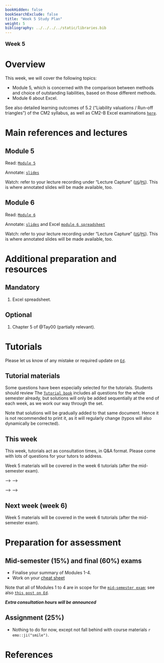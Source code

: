 ```yaml
---
bookHidden: false
bookSearchExclude: false
title: "Week 5 Study Plan"
weight: 5
bibliography: ../../../../static/libraries.bib
---
```



<p style="font-size:18px;font-weight:bold;">Week 5</p> 

# Overview

This week, we will cover the following topics:

- Module 5, which is concerned with the comparison between methods and choice of outstanding liabilities, based on those different methods.
- Module 6 about Excel.



See also detailed learning outcomes of 5.2 ("Liability valuations / Run-off triangles") of the CM2 syllabus, as well as CM2-B Excel examinations [``here``](../../0-subject-guide/SILO).











# Main references and lectures

## Module 5

Read: [``Module 5``](../../2-reserving/m5-reserving-combination/)

Annotate: [``slides``](../../../output/23-Top-M5-lec.pdf) 

Watch: refer to your lecture recording under "Lecture Capture" ([``UG``](https://canvas.lms.unimelb.edu.au/courses/153686/external_tools/701)/[``PG``](https://canvas.lms.unimelb.edu.au/courses/154246/external_tools/701)). This is where annotated slides will be made available, too.

## Module 6

Read: [``Module 6``](../../3-excel/m6-excel/)

Annotate: [``slides``](../../../output/23-Top-M6-lec.pdf) and Excel [`module 6 spreadsheet`](https://canvas.lms.unimelb.edu.au/courses/191080/modules/items/5091456)

Watch: refer to your lecture recording under "Lecture Capture" ([``UG``](https://canvas.lms.unimelb.edu.au/courses/153686/external_tools/701)/[``PG``](https://canvas.lms.unimelb.edu.au/courses/154246/external_tools/701)). This is where annotated slides will be made available, too.



# Additional preparation and resources

## Mandatory

1. Excel spreadsheet.


## Optional

1. Chapter 5 of @Tay00 (partially relevant).



# Tutorials

Please let us know of any mistake or required update on [``Ed``](https://canvas.lms.unimelb.edu.au/courses/191080/external_tools/5837?display=borderless).

## Tutorial materials

Some questions have been especially selected for the tutorials. Students should review The [``Tutorial book``]() includes all questions for the whole semester already, but solutions will only be added sequentially at the end of each week, as we work our way through the set.

Note that solutions will be gradually added to that same document. Hence it is not recommended to print it, as it will regularly change (typos will also dynamically be corrected).

## This week

This week, tutorials act as consultation times, in Q&A format. Please come with lots of questions for your tutors to address.

Week 5 materials will be covered in the week 6 tutorials (after the mid-semester exam).

<!-- Here is the recording available for Week 4 from William: -->

<!-- <!--html_preserve--> -->
<!-- <iframe height="420" width="640" allowfullscreen frameborder=0 src="https://echo360.net.au/media/55dbe360-7d90-4fd7-af2d-c204d24c5830/public?autoplay=false&automute=false"></iframe> -->
<!-- <!--/html_preserve--> -->

<!-- Here is the recording available for Week 4 from Eric: -->

<!-- <!--html_preserve--> -->
<!-- <iframe height="420" width="640" allowfullscreen frameborder=0 src="https://echo360.net.au/media/decc70d6-0e19-49a0-b6ea-e4baf6274fa7/public?autoplay=false&automute=false"></iframe> -->
<!-- <!--/html_preserve--> -->

<!-- <p style="font-size:10px;color: rgb(252, 156, 249);"> If you wish to watch the embedded videos from Lecture Capture, you need to have logged in and <a href="https://canvas.lms.unimelb.edu.au/courses/145406/external_tools/701">entered Lecture Capture</a> via Canvas once for each session. This is to restrict access to students enrolled at the University of Melbourne only. </p> -->


## Next week (week 6)

Week 5 materials will be covered in the week 6 tutorials (after the mid-semester exam).




# Preparation for assessment

 
## Mid-semester (15%) and final (60%) exams

<!-- install.packages("devtools") -->
<!-- devtools::install_github("hadley/emo") -->

- Finalise your summary of Modules 1-4. 
- Work on your [cheat sheet](https://topics-actl.netlify.app/docs/0-subject-guide/assessment/#type)

Note that all of Modules 1 to 4 are in scope for the [``mid-semester exam``](../../0-subject-guide/assessment//#mid-semester-exam); see also [`this post on Ed`](https://edstem.org/au/courses/12155/discussion/1514408).

***Extra consultation hours will be announced***

## Assignment (25%)

- Nothing to do for now, except not fall behind with course materials `r emo::ji("smile")`.


# References